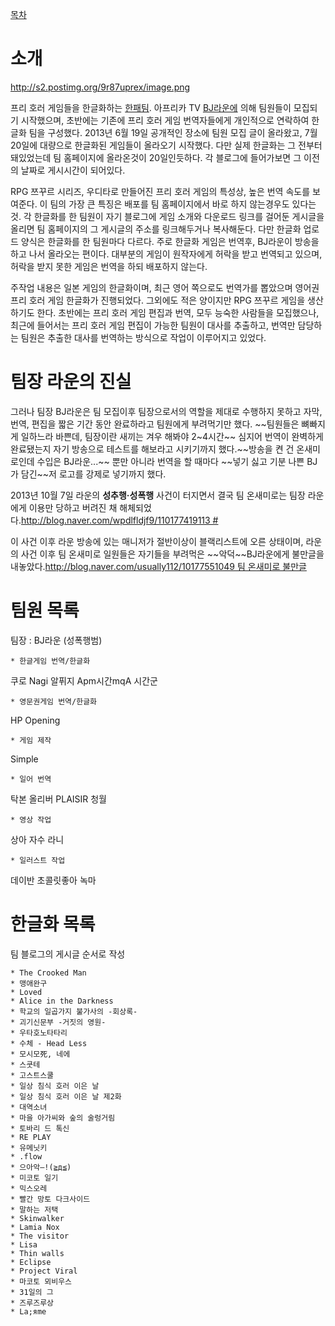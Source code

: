 [[목차]]

= 소개 =

http://s2.postimg.org/9r87uprex/image.png

프리 호러 게임들을 한글화하는 [[한패팀]]. 아프리카 TV [[BJ라운]]에 의해 팀원들이 모집되기 시작했으며, 초반에는 기존에 프리 호러 게임 번역자들에게 개인적으로 연락하여 한글화 팀을 구성했다. 2013년 6월 19일 공개적인 장소에 팀원 모집 글이 올라왔고, 7월 20일에 대량으로 한글화된 게임들이 올라오기 시작했다. 다만 실제 한글화는 그 전부터 돼있었는데 팀 홈페이지에 올라온것이 20일인듯하다. 각 블로그에 들어가보면 그 이전의 날짜로 게시시간이 되어있다.

RPG 쯔꾸르 시리즈, 우디타로 만들어진 프리 호러 게임의 특성상, 높은 번역 속도를 보여준다. 이 팀의 가장 큰 특징은 배포를 팀 홈페이지에서 바로 하지 않는경우도 있다는것. 각 한글화를 한 팀원이 자기 블로그에 게임 소개와 다운로드 링크를 걸어둔 게시글을 올리면 팀 홈페이지의 그 게시글의 주소를 링크해두거나 복사해둔다. 다만 한글화 업로드 양식은 한글화를 한 팀원마다 다르다. 주로 한글화 게임은 번역후, BJ라운이 방송을 하고 나서 올라오는 편이다. 대부분의 게임이 원작자에게 허락을 받고 번역되고 있으며, 허락을 받지 못한 게임은 번역을 하되 배포하지 않는다.

주작업 내용은 일본 게임의 한글화이며, 최근 영어 쪽으로도 번역가를 뽑았으며 영어권 프리 호러 게임 한글화가 진행되었다. 그외에도 적은 양이지만 RPG 쯔꾸르 게임을 생산하기도 한다. 초반에는 프리 호러 게임 편집과 번역, 모두 능숙한 사람들을 모집했으나, 최근에 들어서는 프리 호러 게임 편집이 가능한 팀원이 대사를 추출하고, 번역만 담당하는 팀원은 추출한 대사를 번역하는 방식으로 작업이 이루어지고 있었다.

= 팀장 라운의 진실 =
그러나 팀장 BJ라운은 팀 모집이후 팀장으로서의 역할을 제대로 수행하지 못하고 자막, 번역, 편집을 짧은 기간 동안 완료하라고 팀원에게 부려먹기만 했다. ~~팀원들은 뼈빠지게 일하느라 바쁜데, 팀장이란 새끼는 겨우 해봐야 2~4시간~~ 심지어 번역이 완벽하게 완료됐는지 자기 방송으로 테스트를 해보라고 시키기까지 했다.~~방송을 켠 건 온새미로인데 수입은 BJ라운...~~ 뿐만 아니라 번역을 할 때마다 ~~넣기 싫고 기분 나쁜 BJ가 담긴~~저 로고를 강제로 넣기까지 했다.

2013년 10월 7일 라운의 '''성추행·성폭행''' 사건이 터지면서 결국 팀 온새미로는 팀장 라운에게 이용만 당하고 버려진 채 해체되었다.[[http://blog.naver.com/wpdlfldjf9/110177419113 #]]

이 사건 이후 라운 방송에 있는 매니저가 절반이상이 블랙리스트에 오른 상태이며, 라운의 사건 이후 팀 온새미로 일원들은 자기들을 부려먹은 ~~악덕~~BJ라운에게 불만글을 내놓았다.[[http://blog.naver.com/usually112/10177551049 팀 온새미로 불만글]]

= 팀원 목록 =

팀장 : BJ라운 (성폭행범)

 * 한글게임 번역/한글화
쿠로  
Nagi
알퓌지
Apm시간mqA
시간군

 * 영문권게임 번역/한글화
HP
Opening

 * 게임 제작
Simple

 * 일어 번역
탁본
올리버
PLAISIR
청월

 * 영상 작업
상아
자수
라니


 * 일러스트 작업
데이반
초콜릿좋아
녹마

= 한글화 목록 =
팀 블로그의 게시글 순서로 작성
 * The Crooked Man
 * 맹애완구
 * Loved
 * Alice in the Darkness
 * 학교의 일곱가지 불가사의 -회상록-
 * 괴기신문부 -거짓의 영원-
 * 우타호노타타리
 * 수체 - Head Less
 * 모시모死, 네에
 * 스쿳테
 * 고스트스쿨
 * 일상 침식 호러 이은 날
 * 일상 침식 호러 이은 날 제2화
 * 대역소녀
 * 마을 아가씨와 숲의 술렁거림
 * 토바리 드 톡신
 * RE PLAY
 * 유메닛키
 * .flow
 * 으아악―!(≧д≦)
 * 미코토 일기
 * 믹스오레
 * 빨간 망토 다크사이드
 * 말하는 저택
 * Skinwalker
 * Lamia Nox
 * The visitor
 * Lisa
 * Thin walls
 * Eclipse
 * Project Viral
 * 마코토 뫼비우스
 * 31일의 그
 * 즈루즈루상
 * La;яme
